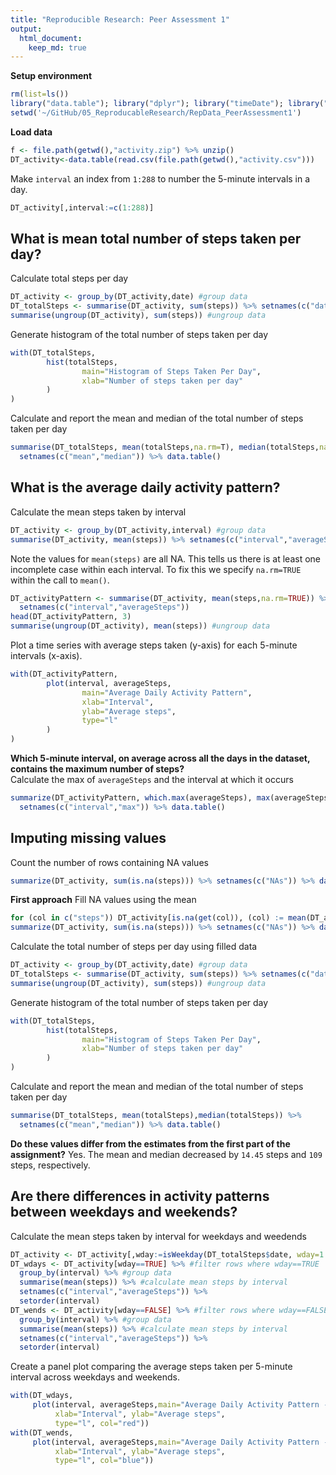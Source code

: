 ```yaml
---
title: "Reproducible Research: Peer Assessment 1"
output: 
  html_document:
    keep_md: true
---
```


**Setup environment**
```r
rm(list=ls())
library("data.table"); library("dplyr"); library("timeDate"); library("R.devices")
setwd('~/GitHub/05_ReproducableResearch/RepData_PeerAssessment1')
```
**Load data**
```r
f <- file.path(getwd(),"activity.zip") %>% unzip()
DT_activity<-data.table(read.csv(file.path(getwd(),"activity.csv")))
```
Make `interval` an index from `1:288` to number the 5-minute intervals in a day.
```r
DT_activity[,interval:=c(1:288)]
```
## What is mean total number of steps taken per day?
Calculate total steps per day
```r
DT_activity <- group_by(DT_activity,date) #group data
DT_totalSteps <- summarise(DT_activity, sum(steps)) %>% setnames(c("date","totalSteps")) 
summarise(ungroup(DT_activity), sum(steps)) #ungroup data
```
Generate histogram of the total number of steps taken per day
```r
with(DT_totalSteps,
        hist(totalSteps, 
                main="Histogram of Steps Taken Per Day",
                xlab="Number of steps taken per day"
        )
)
```
Calculate and report the mean and median of the total number of steps taken per day
```r
summarise(DT_totalSteps, mean(totalSteps,na.rm=T), median(totalSteps,na.rm=T)) %>% 
  setnames(c("mean","median")) %>% data.table()
```
## What is the average daily activity pattern?
Calculate the mean steps taken by interval
```r
DT_activity <- group_by(DT_activity,interval) #group data
summarise(DT_activity, mean(steps)) %>% setnames(c("interval","averageSteps")) %>% head(3)
```
Note the values for `mean(steps)` are all NA. This tells us there is at least one incomplete case within each interval. To fix this we specify `na.rm=TRUE` within the call to `mean()`.
```r
DT_activityPattern <- summarise(DT_activity, mean(steps,na.rm=TRUE)) %>% 
  setnames(c("interval","averageSteps"))
head(DT_activityPattern, 3)
summarise(ungroup(DT_activity), mean(steps)) #ungroup data
```
Plot a time series with average steps taken (y-axis) for each 5-minute intervals (x-axis). 
```r
with(DT_activityPattern,
        plot(interval, averageSteps,
                main="Average Daily Activity Pattern",
                xlab="Interval",
                ylab="Average steps",
                type="l"
        )
) 

```
**Which 5-minute interval, on average across all the days in the dataset, contains the maximum number of steps?**  
Calculate the max of `averageSteps` and the interval at which it occurs
```r
summarize(DT_activityPattern, which.max(averageSteps), max(averageSteps)) %>% 
  setnames(c("interval","max")) %>% data.table()
```
## Imputing missing values
Count the number of rows containing NA values
```r
summarize(DT_activity, sum(is.na(steps))) %>% setnames(c("NAs")) %>% data.table()
```
**First approach**
Fill NA values using the mean
```r
for (col in c("steps")) DT_activity[is.na(get(col)), (col) := mean(DT_activity$steps,na.rm=TRUE)]
summarize(DT_activity, sum(is.na(steps))) %>% setnames(c("NAs")) %>% data.table()
```
Calculate the total number of steps per day using filled data
```R
DT_activity <- group_by(DT_activity,date) #group data
DT_totalSteps <- summarise(DT_activity, sum(steps)) %>% setnames(c("date","totalSteps")) 
summarise(ungroup(DT_activity), sum(steps)) #ungroup data
```
Generate histogram of the total number of steps taken per day
```r
with(DT_totalSteps,
        hist(totalSteps, 
                main="Histogram of Steps Taken Per Day",
                xlab="Number of steps taken per day"
        )
)
```
Calculate and report the mean and median of the total number of steps taken per day
```r
summarise(DT_totalSteps, mean(totalSteps),median(totalSteps)) %>% 
  setnames(c("mean","median")) %>% data.table()
```
**Do these values differ from the estimates from the first part of the assignment?**
Yes. The mean and median decreased by `14.45` steps and `109` steps, respectively. 

## Are there differences in activity patterns between weekdays and weekends?

Calculate the mean steps taken by interval for weekdays and weedends
```r
DT_activity <- DT_activity[,wday:=isWeekday(DT_totalSteps$date, wday=1:5)] #create wday variable
DT_wdays <- DT_activity[wday==TRUE] %>% #filter rows where wday==TRUE
  group_by(interval) %>% #group data
  summarise(mean(steps)) %>% #calculate mean steps by interval
  setnames(c("interval","averageSteps")) %>%
  setorder(interval)
DT_wends <- DT_activity[wday==FALSE] %>% #filter rows where wday==FALSE
  group_by(interval) %>% #group data
  summarise(mean(steps)) %>% #calculate mean steps by interval
  setnames(c("interval","averageSteps")) %>%
  setorder(interval)
```
Create a panel plot comparing the average steps taken per 5-minute interval across weekdays and weekends.
```r
with(DT_wdays,
     plot(interval, averageSteps,main="Average Daily Activity Pattern - Weekdays",
          xlab="Interval", ylab="Average steps",
          type="l", col="red"))
with(DT_wends,
     plot(interval, averageSteps,main="Average Daily Activity Pattern - Weekends",
          xlab="Interval", ylab="Average steps",
          type="l", col="blue"))
```
